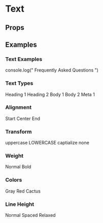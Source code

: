 
<Meta title='Components/Text' component={Text} />

# Text

## Props

<ArgsTable of={Text} />

## Examples

### Text Examples

<Canvas>
  <Story name='Text Examples'>
    <div style={{ backgroundColor: `#434343` }}>
      <Text color='gray' type='heading2'>
        console.log("
        <Text color='white' as='span' type='heading2'>
          Frequently Asked Questions
        </Text>
        ")
      </Text>
    </div>
  </Story>
</Canvas>

### Text Types

<Canvas>
  <Story name='Text Types'>
    <Text color='gray' type='heading1'>
      Heading 1
    </Text>
    <Text color='gray' type='heading2'>
      Heading 2
    </Text>
    <Text color='gray' type='body1'>
      Body 1
    </Text>
    <Text color='gray' type='body2'>
      Body 2
    </Text>
    <Text color='gray' type='meta1'>
      Meta 1
    </Text>
  </Story>
</Canvas>

### Alignment

<Canvas>
  <Story name='Text Alignment'>
    <Text color='gray' type='body1' align='start'>
      Start
    </Text>
    <Text color='gray' type='body1' align='center'>
      Center
    </Text>
    <Text color='gray' type='body1' align='end'>
      End
    </Text>
  </Story>
</Canvas>

### Transform

<Canvas>
  <Story name='Text Transform'>
    <Text color='gray' type='body1' transform='uppercase'>
      uppercase
    </Text>
    <Text color='gray' type='body1' transform='lowercase'>
      LOWERCASE
    </Text>
    <Text color='gray' type='body1' transform='capitalize'>
      captialize
    </Text>
    <Text color='gray' type='body1' transform='capitalize'>
      <Text color='gray' type='body1' as='span' transform='none'>
        none
      </Text>
    </Text>
  </Story>
</Canvas>

### Weight

<Canvas>
  <Story name='Text Weight'>
    <Text color='gray' type='body1' as='h6' weight='normal'>
      Normal
    </Text>
    <Text color='gray' type='body1' weight='bold'>
      Bold
    </Text>
  </Story>
</Canvas>

### Colors

<Canvas>
  <Story name='Text Colors'>
    <Text color='gray' type='body1'>
      Gray
    </Text>
    <Text color='red' type='body1'>
      Red
    </Text>
    <Text color='lime' type='body1'>
      Cactus
    </Text>
  </Story>
</Canvas>

### Line Height

<Canvas>
  <Story name='Text Line Height'>
    <Text color='gray' type='heading1' lineHeight='normal'>
      Normal
    </Text>
    <Text color='gray' type='heading1' lineHeight='spaced'>
      Spaced
    </Text>
    <Text color='gray' type='heading1' lineHeight='relaxed'>
      Relaxed
    </Text>
  </Story>
</Canvas>
